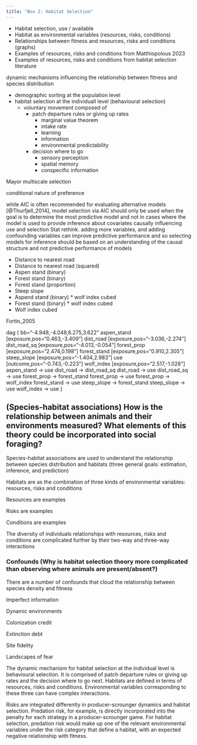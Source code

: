 ```yaml
---
title: "Box 2: Habitat Selection"
---
```



- Habitat selection, use /  available
- Habitat as environmental variables (resources, risks, conditions)
- Relationships between fitness and resources, risks and conditions (graphs)
- Examples of resources, risks and conditions from Matthiopolous 2023
- Examples of resources, risks and conditions from habitat selection literature


dynamic mechanisms influencing the relationship between fitness and species distribution

- demographic sorting at the population level
- habitat selection at the individuall level (behavioural selection)
    - voluntary movement composed of 
        - patch departure rules or giving up rates
            - marginal value theorem
            - intake rate
            - learning
            - information
            - environmental predictability
        - decision where to go
            - sensory perception
            - spatial memory
            - conspecific information

   

Mayor multiscale selection


conditional nature of preference


while AIC is often recommended for evaluating alternative models [@Thurfjell_2014], model selection via AIC should only be used when the goal is to determine the most predictive model and not in cases where the model is used to provide inference about covariates causally influencing use and selection Stat rethink. adding more variables, and adding confounding variables can improve predictive performance and so selecting models for inference should be based on an understanding of the causal structure and not predictive performance of models

- Distance to nearest road
- Distance to nearest road (squared)
- Aspen stand (binary)
- Forest stand (binary)
- Forest stand (proportion)
- Steep slope
- Aspend stand (binary) * wolf index cubed
- Forest stand (binary) * wolf index cubed
- Wolf index cubed

Fortin_2005

dag {
bb="-4.948,-4.048,6.275,3.622"
aspen_stand [exposure,pos="0.463,-3.409"]
dist_road [exposure,pos="-3.036,-2.274"]
dist_road_sq [exposure,pos="-4.013,-0.054"]
forest_prop [exposure,pos="2.474,0.198"]
forest_stand [exposure,pos="0.910,2.305"]
steep_slope [exposure,pos="-1.404,2.983"]
use [outcome,pos="-0.743,-0.223"]
wolf_index [exposure,pos="2.517,-1.028"]
aspen_stand -> use
dist_road -> dist_road_sq
dist_road -> use
dist_road_sq -> use
forest_prop -> forest_stand
forest_prop -> use
forest_prop -> wolf_index
forest_stand -> use
steep_slope -> forest_stand
steep_slope -> use
wolf_index -> use
}



## (Species-habitat associations) How is the relationship between animals and their environments measured? What elements of this theory could be incorporated into social foraging?

<!-- Point to Box Habitat Selection --> 

Species-habitat associations are used to understand the relationship between
species distribution and habitats (three general goals: estimation, inference, 
and prediction)

Habitats are as the combination of three kinds of environmental variables:
resources, risks and conditions

Resources are examples

Risks are examples

Conditions are examples
<!-- how does an animal select for conditions? -->

The diversity of individuals relationships with resources, risks and conditions 
are complicated further by their two-way and three-way interactions  


>

### Confounds (Why is habitat selection theory more complicated than observing where animals are present/absent?)

There are a number of confounds that cloud the relationship between
species density and fitness

Imperfect information 

Dynamic environments

Colonization credit 

Extinction debt

Site fidelity

Landscapes of fear




The dynamic mechanism for habitat selection at the individual level is behavioural selection. It is comprised of patch departure rules or giving up rates and the decision where to go next. Habitats are defined in terms of resources, risks and conditions. Environmental variables corresponding to these three can have complex interactions.


Risks are integrated differently in producer-scrounger dynamics and habitat selection. Predation risk, for example, is directly incorporated into the penalty for each strategy in a producer-scrounger game. For habitat selection, predation risk would make up one of the relevant environmental variables under the risk category that define a habitat, with an expected negative relationship with fitness.